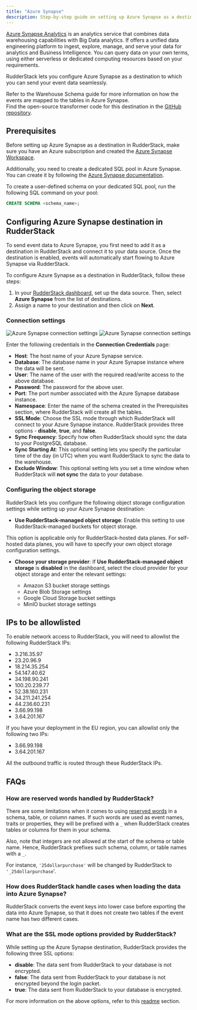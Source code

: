 ```yaml
---
title: "Azure Synapse"
description: Step-by-step guide on setting up Azure Synapse as a destination in RudderStack.
---
```


[Azure Synapse Analytics](https://azure.microsoft.com/en-in/services/synapse-analytics/) is an analytics service that combines data warehousing capabilities with Big Data analytics. If offers a unified data engineering platform to ingest, explore, manage, and serve your data for analytics and Business Intelligence. You can query data on your own terms, using either serverless or dedicated computing resources based on your requirements.

RudderStack lets you configure Azure Synapse as a destination to which you can send your event data seamlessly.

<div class="infoBlock">
Refer to the <Link to="/destinations/warehouse-destinations/warehouse-schema/">Warehouse Schema</Link> guide for more information on how the events are mapped to the tables in Azure Synapse.
</div>

<div class="successBlock">
Find the open-source transformer code for this destination in the <a href="https://github.com/rudderlabs/rudder-transformer/tree/master/v0/destinations/azure_synapse">GitHub repository</a>.
</div>

## Prerequisites

Before setting up Azure Synapse as a destination in RudderStack, make sure you have an Azure subscription and created the [Azure Synapse Workspace](https://docs.microsoft.com/en-in/azure/synapse-analytics/quickstart-create-workspace).

Additionally, you need to create a dedicated SQL pool in Azure Synapse. You can create it by following the [Azure Synapse documentation](https://docs.microsoft.com/en-us/azure/synapse-analytics/sql-data-warehouse/create-data-warehouse-portal).

To create a user-defined schema on your dedicated SQL pool, run the following SQL command on your pool:

```sql
CREATE SCHEMA <schema_name>;
```

## Configuring Azure Synapse destination in RudderStack

To send event data to Azure Synapse, you first need to add it as a destination in RudderStack and connect it to your data source. Once the destination is enabled, events will automatically start flowing to Azure Synapse via RudderStack.

To configure Azure Synapse as a destination in RudderStack, follow these steps:

1. In your [RudderStack dashboard](https://app.rudderstack.com), set up the data source. Then, select **Azure Synapse** from the list of destinations.
2. Assign a name to your destination and then click on **Next**.

### Connection settings

<img src="../../assets/dw-integrations/azure-synapse-connection.png" alt="Azure Synapse connection settings" />
<img src="../../assets/dw-integrations/azure-synapse-connection2.png" alt="Azure Synapse connection settings" />

Enter the following credentials in the **Connection Credentials** page:

- **Host**: The host name of your Azure Synapse service.
- **Database**: The database name in your Azure Synapse instance where the data will be sent.
- **User**: The name of the user with the required read/write access to the above database.
- **Password**: The password for the above user.
- **Port**: The port number associated with the Azure Synapse database instance.
- **Namespace**: Enter the name of the schema created in the <Link to="#prerequisites">Prerequisites</Link> section, where RudderStack will create all the tables.
- **SSL Mode**: Choose the SSL mode through which RudderStack will connect to your Azure Synapse instance. RudderStack provides three options - **disable**, **true**, and **false**.
- **Sync Frequency**: Specify how often RudderStack should sync the data to your PostgreSQL database.
- **Sync Starting At**: This optional setting lets you specify the particular time of the day (in UTC) when you want RudderStack to sync the data to the warehouse.
- **Exclude Window**: This optional setting lets you set a time window when RudderStack will **not sync** the data to your database.

### Configuring the object storage

RudderStack lets you configure the following object storage configuration settings while setting up your Azure Synapse destination:

- **Use RudderStack-managed object storage**: Enable this setting to use RudderStack-managed buckets for object storage.

<div class="warningBlock">
This option is applicable only for RudderStack-hosted data planes. For self-hosted data planes, you will have to specify your own object storage configuration settings.
</div>

- **Choose your storage provider**: If **Use RudderStack-managed object storage** is **disabled** in the dashboard, select the cloud provider for your object storage and enter the relevant settings:

   - <Link to="/destinations/streaming-destinations/amazon-s3#setting-up-amazon-s3">Amazon S3 bucket storage settings</Link>
   - <Link to="/destinations/streaming-destinations/microsoft-azure-blob-storage#setting-up-azure-blob-storage">Azure Blob Storage settings</Link>
   - <Link to="/destinations/streaming-destinations/google-cloud-storage#setting-up-google-cloud-storage">Google Cloud Storage bucket settings</Link>
   - <Link to="/destinations/streaming-destinations/minio#setting-up-minio">MinIO bucket storage settings</Link>

## IPs to be allowlisted

To enable network access to RudderStack, you will need to allowlist the following RudderStack IPs:

- 3.216.35.97
- 23.20.96.9
- 18.214.35.254
- 54.147.40.62
- 34.198.90.241
- 100.20.239.77
- 52.38.160.231
- 34.211.241.254
- 44.236.60.231
- 3.66.99.198
- 3.64.201.167

<div class="infoBlock">
If you have your deployment in the EU region, you can allowlist only the following two IPs:
<ul>
<li>3.66.99.198</li>
<li>3.64.201.167</li>
</ul>
</div>

<div class="infoBlock">
All the outbound traffic is routed through these RudderStack IPs.
</div>

## FAQs

### How are reserved words handled by RudderStack?

There are some limitations when it comes to using [reserved words](https://docs.microsoft.com/en-us/sql/t-sql/language-elements/reserved-keywords-transact-sql?view=sql-server-ver15) in a schema, table, or column names. If such words are used as event names, traits or properties, they will be prefixed with a `_` when RudderStack creates tables or columns for them in your schema.

Also, note that integers are not allowed at the start of the schema or table name. Hence, RudderStack prefixes such schema, column, or table names with a `_`.

For instance, `'25dollarpurchase'` will be changed by RudderStack to `'_25dollarpurchase`'.

### How does RudderStack handle cases when loading the data into Azure Synapse?

RudderStack converts the event keys into lower case before exporting the data into Azure Synapse, so that it does not create two tables if the event name has two different cases.

### What are the SSL mode options provided by RudderStack?

While setting up the Azure Synapse destination, RudderStack provides the following three SSL options:

- **disable**: The data sent from RudderStack to your database is not encrypted.
- **false**: The data sent from RudderStack to your database is not encrypted beyond the login packet.
- **true**: The data sent from RudderStack to your database is encrypted.

For more information on the above options, refer to this [readme](https://github.com/denisenkom/go-mssqldb#common-parameters) section.


